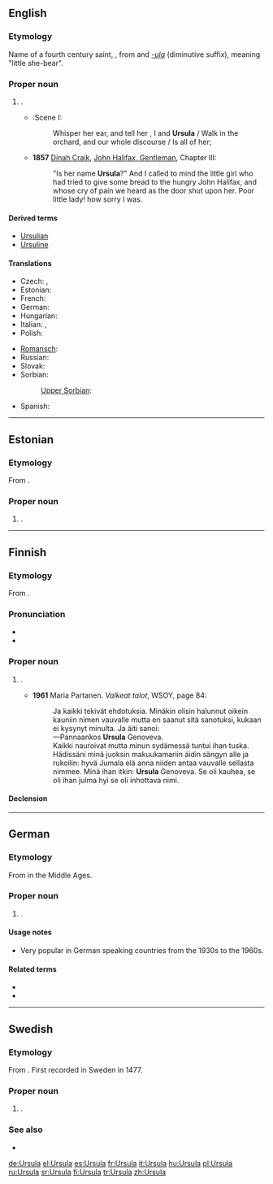 {{also|Uršula|Úrsula}}
==English==
{{wikipedia}}

===Etymology===
Name of a fourth century saint, {{etyl|la|en}} {{term|Ursula|lang=la}}, from {{term|ursa||female bear|lang=la}} and ''[[-ula]]'' (diminutive suffix), meaning "little she-bear".

===Proper noun===
{{en-proper noun}}

# {{given name|female|from=Latin}}.
#* {{RQ:Shakespeare Ado|III}}:Scene I:
#*: Whisper her ear, and tell her , I and '''Ursula''' / Walk in the orchard, and our whole discourse / Is all of her; 
#* '''1857''' [[w:Dinah Craik|Dinah Craik]], [[s:John Halifax, Gentleman/Chapter III|John Halifax, Gentleman]], Chapter III:
#*: "Is her name '''Ursula'''?" And I called to mind the little girl who had tried to give some bread to the hungry John Halifax, and whose cry of pain we heard as the door shut upon her. Poor little lady! how sorry I was.

====Derived terms====
* [[Ursulian]]
* [[Ursuline]]

====Translations====
{{trans-top|female given name}}
* Czech: {{t|cs|Uršula}}, {{t+|cs|Voršila|f}}
* Estonian: {{t|et|Ursula}}
* French: {{t+|fr|Ursule|f}}
* German: {{t+|de|Ursula}}
* Hungarian: {{t+|hu|Orsolya}}
* Italian: {{t+|it|Orsola}}, {{t+|it|Ursula}}
* Polish: {{t+|pl|Urszula}}
{{trans-mid}}
* [[Romansch]]: {{t|rm|Uorschla|f}}
* Russian: {{t|ru|Урсула|m|tr=Ursúla}}
* Slovak: {{t|sk|Uršuľa|f}}
* Sorbian:
*: [[Upper Sorbian]]: {{t+|hsb|Wórša|f}}
* Spanish: {{t+|es|Úrsula}}
{{trans-bottom}}

----

==Estonian==

===Etymology===
From {{etyl|la|et}} {{term|Ursula|lang=la}}.

===Proper noun===
{{head|et|proper noun}}

# {{given name|female|lang=et}}.

----

==Finnish==

===Etymology===
From {{etyl|la|fi}} {{term|Ursula|lang=la}}.

===Pronunciation===
* {{IPA|lang=fi|/ˈursulɑ}}
* {{hyphenation|Ur|su|la|lang=fi}}

===Proper noun===
{{fi-proper noun}}

# {{given name|female|lang=fi}}.
#*'''1961''' Maria Partanen. ''Valkeat talot'', WSOY, page 84:
#*:Ja kaikki tekivät ehdotuksia. Minäkin olisin halunnut oikein kauniin nimen vauvalle mutta en saanut sitä sanotuksi, kukaan ei kysynyt minulta. Ja äiti sanoi:
#*:—Pannaankos '''Ursula''' Genoveva.
#*:Kaikki nauroivat mutta minun sydämessä tuntui ihan tuska. Hädissäni minä juoksin makuukamariin äidin sängyn alle ja rukoilin: hyvä Jumala elä anna niiden antaa vauvalle sellasta nimmee. Minä ihan itkin: '''Ursula''' Genoveva. Se oli kauhea, se oli ihan julma hyi se oli inhottava nimi.

====Declension====
{{fi-decl-kulkija|Ursul|a}}

----

==German==

===Etymology===
From {{etyl|la|de}} {{term|Ursula|lang=la}} in the Middle Ages.

===Proper noun===
{{head|de|proper noun}}

# {{given name|female|lang=de}}.

====Usage notes==== 
* Very popular in German speaking countries from the 1930s to the 1960s.

====Related terms====
* {{l|de|Ursel}}
* {{l|de|Uschi}}

----

==Swedish==

===Etymology===
From {{etyl|la|sv}} {{term|Ursula|lang=la}}. First recorded in Sweden in 1477.

===Proper noun===
{{head|sv|proper noun}}

# {{given name|female|lang=sv}}.

===See also===
* {{l|da|Yrsa}}

[[de:Ursula]]
[[el:Ursula]]
[[es:Ursula]]
[[fr:Ursula]]
[[it:Ursula]]
[[hu:Ursula]]
[[pl:Ursula]]
[[ru:Ursula]]
[[sr:Ursula]]
[[fi:Ursula]]
[[tr:Ursula]]
[[zh:Ursula]]